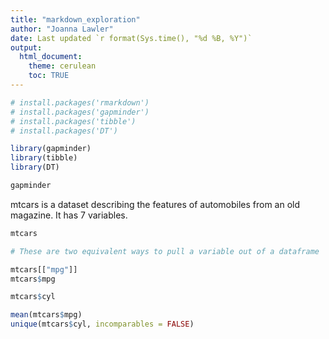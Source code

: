 ```yaml
---
title: "markdown_exploration"
author: "Joanna Lawler"
date: Last updated `r format(Sys.time(), "%d %B, %Y")`
output:
  html_document:
    theme: cerulean
    toc: TRUE
---
```


```r
# install.packages('rmarkdown')
# install.packages('gapminder')
# install.packages('tibble')
# install.packages('DT')
```

```r
library(gapminder)
library(tibble)
library(DT)
```

```r
gapminder
```
mtcars is a dataset describing the features of automobiles from an old magazine. It has 7 variables.
```r
mtcars

# These are two equivalent ways to pull a variable out of a dataframe

mtcars[["mpg"]]
mtcars$mpg

mtcars$cyl

mean(mtcars$mpg)
unique(mtcars$cyl, incomparables = FALSE)

```